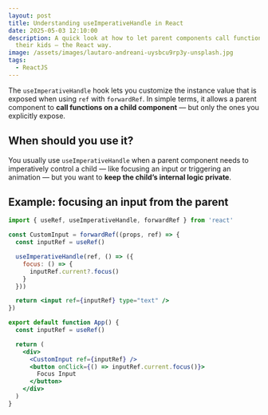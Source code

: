 ```yaml
---
layout: post
title: Understanding useImperativeHandle in React
date: 2025-05-03 12:10:00
description: A quick look at how to let parent components call functions on
  their kids — the React way.
image: /assets/images/lautaro-andreani-uysbcu9rp3y-unsplash.jpg
tags:
  - ReactJS
---
```

The `useImperativeHandle` hook lets you customize the instance value that is exposed when using `ref` with `forwardRef`. In simple terms, it allows a parent component to **call functions on a child component** — but only the ones you explicitly expose.

## When should you use it?

You usually use `useImperativeHandle` when a parent component needs to imperatively control a child — like focusing an input or triggering an animation — but you want to **keep the child’s internal logic private**.

## Example: focusing an input from the parent

```jsx
import { useRef, useImperativeHandle, forwardRef } from 'react'

const CustomInput = forwardRef((props, ref) => {
  const inputRef = useRef()

  useImperativeHandle(ref, () => ({
    focus: () => {
      inputRef.current?.focus()
    }
  }))

  return <input ref={inputRef} type="text" />
})

export default function App() {
  const inputRef = useRef()

  return (
    <div>
      <CustomInput ref={inputRef} />
      <button onClick={() => inputRef.current.focus()}>
        Focus Input
      </button>
    </div>
  )
}
